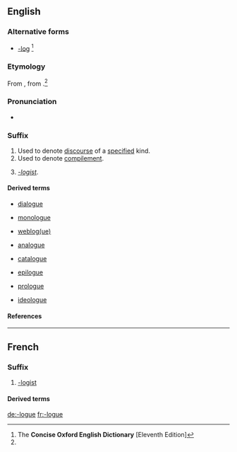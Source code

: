==English==

===Alternative forms===
* [[-log]] {{qualifier|US}}<ref name="COED-alt&etym">The '''Concise Oxford English Dictionary''' [Eleventh Edition]</ref>

===Etymology===
From {{etyl|fr|en|sort=logue}} {{term|-logue|lang=fr}}, from {{etyl|grc|en|sort=logue}} {{term|-λόγος|tr=-logos||one who speaks (in a certain manner)|lang=grc}}.<ref name="COED-alt&etym"/>

===Pronunciation===
* {{a|UK}} {{IPA|/lɒɡ/}}

===Suffix===
{{head|en|suffix|plural|-logues|sort=logue}}

# Used to denote [[discourse]] of a [[specify|specified]] kind.
# Used to denote [[compilement]].
# {{rare|sort=logue}} ''[[-logist]]''.

====Derived terms====
{{suffixsee|en}}
{{rel-top4|-discourse}}
* [[dialogue]]
{{rel-mid4}}
* [[monologue]]
{{rel-mid4}}
* [[weblog|weblog(ue)]]
{{rel-bottom}}
{{rel-top4|-compilation}}
* [[analogue]]
{{rel-mid4}}
* [[catalogue]]
{{rel-mid4}}
* [[epilogue]]
{{rel-mid4}}
* [[prologue]]
{{rel-mid4}}
{{rel-bottom}}
{{rel-top4|-logist}}
* [[ideologue]]
{{rel-mid4}}
{{rel-mid4}}
{{rel-bottom}}

====References====
<references/>

----

==French==

===Suffix===
{{fr-suffix|sort=logue}}

# [[-logist]]

====Derived terms====
{{suffixsee|fr}}

[[de:-logue]]
[[fr:-logue]]